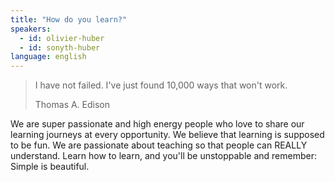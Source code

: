 ```yaml
---
title: "How do you learn?"
speakers:
  - id: olivier-huber
  - id: sonyth-huber
language: english
---
```

<blockquote>
    <p>I have not failed. I've just found 10,000 ways that won't work.</p>
    <footer>Thomas A. Edison</footer>
</blockquote>

We are super passionate and high energy people who love to share our learning journeys at every opportunity.
We believe that learning is supposed to be fun.
We are passionate about teaching so that people can REALLY understand.
Learn how to learn, and you'll be unstoppable and remember: Simple is beautiful.
